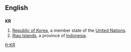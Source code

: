==English==
==={{abbreviation}}===
'''KR'''
#[[Republic of Korea]], a member state of the [[United Nations]].
#[[Riau Islands]], a province of [[Indonesia]].

[[fr:KR]]